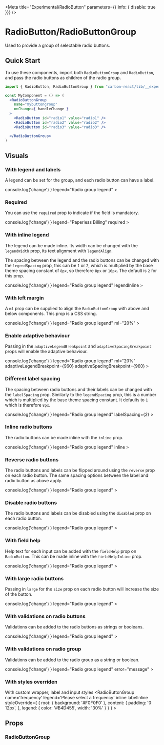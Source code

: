 

<Meta
  title="Experimental/RadioButton"
  parameters={{ info: { disable: true }}}
/>

# RadioButton/RadioButtonGroup
Used to provide a group of selectable radio buttons.

## Quick Start 

To use these components, import both `RadioButtonGroup` and `RadioButton`, and pass the radio buttons as children of the radio group.

```jsx
import { RadioButton, RadioButtonGroup } from "carbon-react/lib/__experimental__/components/radio-button";

const MyComponent = () => (
  <RadioButtonGroup
    name="mybuttongroup"
    onChange={ handleChange }
  >
    <RadioButton id="radio1" value="radio1" />
    <RadioButton id="radio2" value="radio2" />
    <RadioButton id="radio3" value="radio3" />

  </RadioButtonGroup>
)
```

## Visuals

### With legend and labels
A legend can be set for the group, and each radio button can have a label.

<Preview>
  <Story name="With legend and labels">
    <RadioButtonGroup
      name="mybuttongroup"
      onChange={ () => console.log('change') }
      legend="Radio group legend"
    >
    <RadioButton 
      id="radio1" 
      value="radio1"
      label="Radio Option 1"
    />
    <RadioButton 
      id="radio2" 
      value="radio2" 
      label="Radio Option 2"
    />
    <RadioButton 
      id="radio3" 
      value="radio3" 
      label="Radio Option 3"
    />
  </RadioButtonGroup>
  </Story> 
</Preview>

### Required
You can use the `required` prop to indicate if the field is mandatory.

<Preview>
  <Story name="Required">
    <RadioButtonGroup
      name="paperless_billing"
      onChange={ () => console.log('change') }
      legend="Paperless Billing"
      required
    >
    <RadioButton 
      value="y"
      label="Yes"
    />
    <RadioButton 
      value="n" 
      label="No"
    />
    <RadioButton 
      value="d" 
      label="Debts only"
    />
  </RadioButtonGroup>
  </Story> 
</Preview>

### With inline legend
The legend can be made inline. Its width can be changed with the `legendWidth` prop, its text alignment with `legendAlign`. 

The spacing between the legend and the radio buttons can be changed with the `legendSpacing` prop, this can be `1` or `2`, which is multiplied by the base theme spacing constant of `8px`, so therefore `8px` or `16px`. The default is `2` for this prop.

<Preview>
  <Story name="With inline legend">
    <RadioButtonGroup
      name="mybuttongroup"
      onChange={ () => console.log('change') }
      legend="Radio group legend"
      legendInline
    >
    <RadioButton 
      id="radio1" 
      value="radio1"
      label="Radio Option 1"
    />
    <RadioButton 
      id="radio2" 
      value="radio2" 
      label="Radio Option 2"
    />
    <RadioButton 
      id="radio3" 
      value="radio3" 
      label="Radio Option 3"
    />
  </RadioButtonGroup>
  </Story> 
</Preview>

### With left margin
A `ml` prop can be supplied to align the `RadioButtonGroup` with above and below components. This prop is a CSS string.

<Preview>
  <Story name="With left margin">
    <RadioButtonGroup
      name="mybuttongroup"
      onChange={ () => console.log('change') }
      legend="Radio group legend"
      ml="20%"
    >
    <RadioButton 
      id="radio1" 
      value="radio1"
      label="Radio Option 1"
    />
    <RadioButton 
      id="radio2" 
      value="radio2" 
      label="Radio Option 2"
    />
    <RadioButton 
      id="radio3" 
      value="radio3" 
      label="Radio Option 3"
    />
  </RadioButtonGroup>
  </Story> 
</Preview>

### Enable adaptive behaviour
Passing in the `adaptiveLegendBreakpoint` and `adaptiveSpacingBreakpoint` props will enable the adaptive behaviour. 

<Preview>
  <Story name="Enable adaptive behaviour" parameters={{ chromatic: { disable: true }}}>
    <RadioButtonGroup
      name="mybuttongroup"
      onChange={ () => console.log('change') }
      legend="Radio group legend"
      ml="20%"
      adaptiveLegendBreakpoint={960}
      adaptiveSpacingBreakpoint={960}
    >
    <RadioButton 
      id="radio1" 
      value="radio1"
      label="Radio Option 1"
    />
    <RadioButton 
      id="radio2" 
      value="radio2" 
      label="Radio Option 2"
    />
    <RadioButton 
      id="radio3" 
      value="radio3" 
      label="Radio Option 3"
    />
  </RadioButtonGroup>
  </Story> 
</Preview>

### Different label spacing 
The spacing between radio buttons and their labels can be changed with the `labelSpacing` prop. Similarly to the `legendSpacing` prop, this is a number which is multiplied by the base theme spacing constant. It defaults to `1` which is therefore `8px`.

<Preview>
  <Story name="Different label spacing">
    <RadioButtonGroup
      name="mybuttongroup"
      onChange={ () => console.log('change') }
      legend="Radio group legend"
      labelSpacing={2}
    >
    <RadioButton 
      id="radio1" 
      value="radio1"
      label="Radio Option 1"
    />
    <RadioButton 
      id="radio2" 
      value="radio2" 
      label="Radio Option 2"
    />
    <RadioButton 
      id="radio3" 
      value="radio3" 
      label="Radio Option 3"
    />
  </RadioButtonGroup>
  </Story> 
</Preview>

### Inline radio buttons 
The radio buttons can be made inline with the `inline` prop.

<Preview>
  <Story name="Inline radio buttons">
    <RadioButtonGroup
      name="mybuttongroup"
      onChange={ () => console.log('change') }
      legend="Radio group legend"
      inline
    >
    <RadioButton 
      id="radio1" 
      value="radio1"
      label="Radio Option 1"
    />
    <RadioButton 
      id="radio2" 
      value="radio2" 
      label="Radio Option 2"
    />
    <RadioButton 
      id="radio3" 
      value="radio3" 
      label="Radio Option 3"
    />
  </RadioButtonGroup>
  </Story> 
</Preview>

### Reverse radio buttons 
The radio buttons and labels can be flipped around using the `reverse` prop on each radio button. The same spacing options between the label and radio button as above apply.

<Preview>
  <Story name="Reverse radio buttons">
    <RadioButtonGroup
      name="mybuttongroup"
      onChange={ () => console.log('change') }
      legend="Radio group legend"
    >
    <RadioButton 
      id="radio1" 
      value="radio1"
      label="Radio Option 1"
      reverse
    />
    <RadioButton 
      id="radio2" 
      value="radio2" 
      label="Radio Option 2"
      reverse
    />
    <RadioButton 
      id="radio3" 
      value="radio3" 
      label="Radio Option 3"
      reverse
    />
  </RadioButtonGroup>
  </Story> 
</Preview>

### Disable radio buttons 
The radio buttons and labels can be disabled using the `disabled` prop on each radio button.

<Preview>
  <Story name="Disable radio buttons">
    <RadioButtonGroup
      name="mybuttongroup"
      onChange={ () => console.log('change') }
      legend="Radio group legend"
    >
    <RadioButton 
      id="radio1" 
      value="radio1"
      label="Radio Option 1"
      disabled
    />
    <RadioButton 
      id="radio2" 
      value="radio2" 
      label="Radio Option 2"
      disabled
    />
    <RadioButton 
      id="radio3" 
      value="radio3" 
      label="Radio Option 3"
      disabled
    />
  </RadioButtonGroup>
  </Story> 
</Preview>

### With field help
Help text for each input can be added with the `fieldHelp` prop on `RadioButton`. This can be made inline with the `fieldHelpInline` prop.

<Preview>
  <Story name="With field help">
    <RadioButtonGroup
      name="mybuttongroup"
      onChange={ () => console.log('change') }
      legend="Radio group legend"
    >
    <RadioButton 
      id="radio1" 
      value="radio1"
      label="Radio Option 1"
      fieldHelp="Some help text for this input."
    />
    <RadioButton 
      id="radio2" 
      value="radio2" 
      label="Radio Option 2"
      fieldHelp="Some help text for this input."
    />
    <RadioButton 
      id="radio3" 
      value="radio3" 
      label="Radio Option 3"
      fieldHelp="Some help text for this input."
    />
  </RadioButtonGroup>
  </Story> 
</Preview>

### With large radio buttons
Passing in `large` for the `size` prop on each radio button will increase the size of the button.

<Preview>
  <Story name="With large radio buttons">
    <RadioButtonGroup
      name="mybuttongroup"
      onChange={ () => console.log('change') }
      legend="Radio group legend"
    >
    <RadioButton 
      id="radio1" 
      value="radio1"
      label="Radio Option 1"
      size="large"
      fieldHelp="Some help text for this input."
    />
    <RadioButton 
      id="radio2" 
      value="radio2" 
      label="Radio Option 2"
      size="large"
      fieldHelp="Some help text for this input."
    />
    <RadioButton 
      id="radio3" 
      value="radio3" 
      label="Radio Option 3"
      size="large"
      fieldHelp="Some help text for this input."
    />
  </RadioButtonGroup>
  </Story> 
</Preview>

### With validations on radio buttons
Validations can be added to the radio buttons as strings or booleans.

<Preview>
  <Story name="With validations on buttons">
    <RadioButtonGroup
      name="mybuttongroup"
      onChange={ () => console.log('change') }
      legend="Radio group legend"
    >
    <RadioButton 
      id="radio1" 
      value="radio1"
      label="Radio Option 1"
      error="message"
    />
    <RadioButton 
      id="radio2" 
      value="radio2" 
      label="Radio Option 2"
      warning="message"
    />
    <RadioButton 
      id="radio3" 
      value="radio3" 
      label="Radio Option 3"
      info="message"
    />
  </RadioButtonGroup>
  </Story> 
</Preview>

### With validations on radio group
Validations can be added to the radio group as a string or boolean.

<Preview>
  <Story name="With validations on group">
    <RadioButtonGroup
      name="mybuttongroup"
      onChange={ () => console.log('change') }
      legend="Radio group legend"
      error="message"
    >
      <RadioButton 
        id="radio1" 
        value="radio1"
        label="Radio Option 1"
      />
      <RadioButton 
        id="radio2" 
        value="radio2" 
        label="Radio Option 2"
      />
      <RadioButton 
        id="radio3" 
        value="radio3" 
        label="Radio Option 3"
      />
    </RadioButtonGroup>
    
  </Story>
</Preview>

### With styles overriden
With custom wrapper, label and input styles
<Preview>
  <Story name="styles overriden">
    <RadioButtonGroup
      name='frequency'
      legend='Please select a frequency'
      inline
      labelInline
      styleOverride={
        {
          root: { background: '#F0F0F0' },
          content: {
            padding: '0 12px',
          },
          legend: { color: '#B4D455', width: '30%' }
        }
      }
    >
      <RadioButton
        key='weekly'
        value='weekly'
        label='weekly'
      />
      <RadioButton
        key='monthly'
        value='monthly'
        label='monthly'
      />
      <RadioButton
        key='yearly'
        value='yearly'
        label='yearly'
      />
    </RadioButtonGroup>
  </Story>
</Preview>

## Props

### RadioButtonGroup
<Props of={RadioButtonGroup} />
